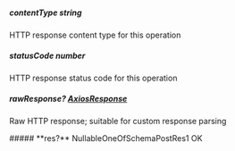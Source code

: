 
##### **contentType** string
HTTP response content type for this operation

##### **statusCode** number
HTTP response status code for this operation

##### **rawResponse?** [AxiosResponse](https://axios-http.com/docs/res_schema)
Raw HTTP response; suitable for custom response parsing

<Collapsible>
    ##### **res?** NullableOneOfSchemaPostRes1
    OK
    <Collapsible.Break/>
    <NullableOneOfSchemaPostRes1/>
</Collapsible>

